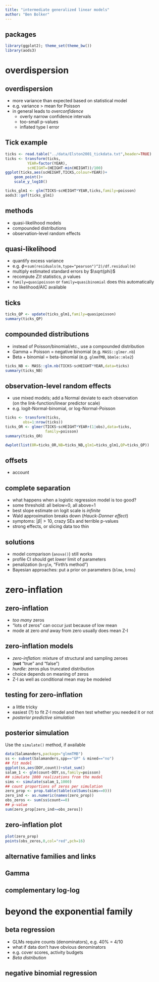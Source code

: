 ```yaml
---
title: "intermediate generalized linear models"
author: "Ben Bolker"
---
```


## packages

```r
library(ggplot2); theme_set(theme_bw())
library(aods3)
```

# overdispersion

## overdispersion

- more variance than expected based on statistical model
- e.g. variance > mean for Poisson
- in general leads to *overconfidence*
    - overly narrow confidence intervals
    - too-small p-values
	- inflated type I error

## Tick example

```r
ticks <- read.table("../data/Elston2001_tickdata.txt",header=TRUE)
ticks <- transform(ticks,
          YEAR=factor(YEAR),
          scHEIGHT=(HEIGHT-min(HEIGHT))/100)
ggplot(ticks,aes(scHEIGHT,TICKS,colour=YEAR))+
    geom_point()+
    scale_y_log10()
```

```r
ticks_glm1 <- glm(TICKS~scHEIGHT*YEAR,ticks,family=poisson)
aods3::gof(ticks_glm1)
```

## methods

- quasi-likelihood models
- compounded distributions
- observation-level random effects

## quasi-likelihood

- quantify excess variance
- e.g. $\phi$=`sum(residuals(m,type="pearson")^2)/df.residual(m)`
- multiply estimated standard errors by $\sqrt{phi}$
- recompute $Z$/$t$ statistics, $p$ values
- `family=quasipoisson` or `family=quasibinomial` does this automatically
- no likelihood/AIC available

## ticks

```r
ticks_QP <- update(ticks_glm1,family=quasipoisson)
summary(ticks_QP)
```

## compounded distributions

- instead of Poisson/binomial/etc., use a compounded distribution
- Gamma + Poisson = negative binomial (e.g. `MASS::glmer.nb`)
- Beta + binomial = beta-binomial (e.g. `glmmTMB`, `bbmle::mle2`)

```r
ticks_NB <- MASS::glm.nb(TICKS~scHEIGHT*YEAR,data=ticks)
summary(ticks_NB)
```

## observation-level random effects

- use mixed models; add a Normal deviate to each observation  
(on the link-function/linear predictor scale)
- e.g. logit-Normal-binomial, or log-Normal-Poisson

```r
ticks <- transform(ticks,
        obs=1:nrow(ticks))
ticks_OR <- glmer(TICKS~scHEIGHT*YEAR+(1|obs),data=ticks,
                  family=poisson)
summary(ticks_OR)
```

```r
dwplot(list(OR=ticks_OR,NB=ticks_NB,glm1=ticks_glm1,QP=ticks_QP))
```

## offsets

- account

## complete separation

- what happens when a logistic regression model is too good?
- some threshold: all below=0, all above=1
- best slope estimate on logit scale is *infinite*
- Wald approximation breaks down (*Hauck-Donner effect*)
- symptoms: $|\beta|>10$, crazy SEs and terrible p-values
- strong effects, or slicing data too thin


## solutions

- model comparison (`anova()`) still works
- profile CI should get *lower* limit of parameters
- penalization (`brglm`, "Firth's method")
- Bayesian approaches: put a prior on parameters (`blme`, `brms`)

# zero-inflation

## zero-inflation

- *too many* zeros
- "lots of zeros" can occur just because of low mean
- mode at zero *and* away from zero usually does mean Z-I

## zero-inflation models

- *zero-inflation*: mixture of structural and sampling zeroes  
(**not** "true" and "false")
- *hurdle*: zeros plus truncated distribution
- choice depends on meaning of zeros  
- Z-I as well as conditional mean may be modeled

## testing for zero-inflation

- a little tricky
- easiest (?) to fit Z-I model and then test whether you needed it or not
- *posterior predictive simulation*

## posterior simulation

Use the `simulate()` method, if available

```r
data(Salamanders,package="glmmTMB")
ss <- subset(Salamanders,spp=="GP" & mined=="no")
## fit model
ggplot(ss,aes(DOY,count))+stat_sum()
salam_1 <- glm(count~DOY,ss,family=poisson)
## simulate 1000 realizations from the model
sims <- simulate(salam_1,1000)
## count proportions of zeros per simulation
zero_prop <- prop.table(table(colSums(sims==0)))
zero_ind <- as.numeric(names(zero_prop))
obs_zeros <- sum(ss$count==0)
## p-value
sum(zero_prop[zero_ind>=obs_zeros])
```

## zero-inflation plot

```r
plot(zero_prop)
points(obs_zeros,0,col="red",pch=16)
```

## alternative families and links

## Gamma

## complementary log-log

# beyond the exponential family

## beta regression

- GLMs require counts (denominators), e.g. 40% = 4/10
- what if data don't have obvious denominators
- e.g. cover scores, activity budgets
- *Beta distribution*

## negative binomial regression

